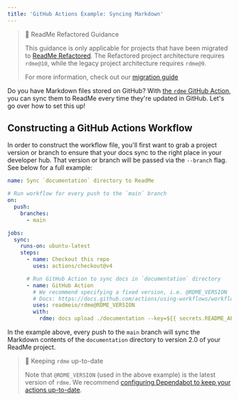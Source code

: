 ```yaml
---
title: 'GitHub Actions Example: Syncing Markdown'
---
```


> 🚧 ReadMe Refactored Guidance
>
> This guidance is only applicable for projects that have been migrated to [ReadMe Refactored](https://docs.readme.com/main/docs/migration). The Refactored project architecture requires `rdme@10`, while the legacy project architecture requires `rdme@9`.
>
> For more information, check out our [migration guide](https://github.com/readmeio/rdme/blob/v10/documentation/migration-guide.md)

Do you have Markdown files stored on GitHub? With [the `rdme` GitHub Action](https://docs.readme.com/main/docs/rdme), you can sync them to ReadMe every time they're updated in GitHub. Let's go over how to set this up!

## Constructing a GitHub Actions Workflow

In order to construct the workflow file, you'll first want to grab a project version or branch to ensure that your docs sync to the right place in your developer hub. That version or branch will be passed via the `--branch` flag. See below for a full example:

```yml
name: Sync `documentation` directory to ReadMe

# Run workflow for every push to the `main` branch
on:
  push:
    branches:
      - main

jobs:
  sync:
    runs-on: ubuntu-latest
    steps:
      - name: Checkout this repo
        uses: actions/checkout@v4

      # Run GitHub Action to sync docs in `documentation` directory
      - name: GitHub Action
        # We recommend specifying a fixed version, i.e. @RDME_VERSION
        # Docs: https://docs.github.com/actions/using-workflows/workflow-syntax-for-github-actions#example-using-versioned-actions
        uses: readmeio/rdme@RDME_VERSION
        with:
          rdme: docs upload ./documentation --key=${{ secrets.README_API_KEY }} --branch=2.0
```

In the example above, every push to the `main` branch will sync the Markdown contents of the `documentation` directory to version 2.0 of your ReadMe project.

> 📘 Keeping `rdme` up-to-date
>
> Note that `@RDME_VERSION` (used in the above example) is the latest version of `rdme`. We recommend [configuring Dependabot to keep your actions up-to-date](https://docs.github.com/code-security/dependabot/working-with-dependabot/keeping-your-actions-up-to-date-with-dependabot).

